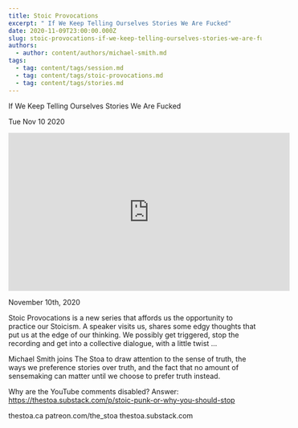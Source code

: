 ```yaml
---
title: Stoic Provocations
excerpt: " If We Keep Telling Ourselves Stories We Are Fucked"
date: 2020-11-09T23:00:00.000Z
slug: stoic-provocations-if-we-keep-telling-ourselves-stories-we-are-fucked
authors:
  - author: content/authors/michael-smith.md
tags:
  - tag: content/tags/session.md
  - tag: content/tags/stoic-provocations.md
  - tag: content/tags/stories.md
---
```




 If We Keep Telling Ourselves Stories We Are Fucked

Tue Nov 10 2020

<iframe width="560" height="315" src="https://www.youtube.com/embed/bNjXGlQO_ns" title="Stoic Provocations: If We Keep Telling Ourselves Stories We Are Fucked w/ Michael Smith" frameborder="0" allow="accelerometer; autoplay; clipboard-write; encrypted-media; gyroscope; picture-in-picture" allowfullscreen ></iframe>

November 10th, 2020

Stoic Provocations is a new series that affords us the opportunity to practice our Stoicism. A speaker visits us, shares some edgy thoughts that put us at the edge of our thinking. We possibly get triggered, stop the recording and get into a collective dialogue, with a little twist ...

Michael Smith joins The Stoa to draw attention to the sense of truth, the ways we preference stories over truth, and the fact that no amount of sensemaking can matter until we choose to prefer truth instead.

Why are the YouTube comments disabled? Answer: https://thestoa.substack.com/p/stoic-punk-or-why-you-should-stop

thestoa.ca
patreon.com/the_stoa
thestoa.substack.com


